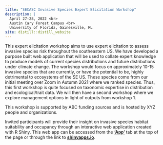 ```yaml
---
title: "SECASC Invasive Species Expert Elicitation Workshop"
description: |
  April 27-28, 2022 <br>
  Austin Cary Forest Campus <br>
  University of Florida, Gainesville, FL
site: distill::distill_website
---
```


This expert elicitation workshop aims to use expert elicitation to assess invasive species risk throughout the southeastern US. We have developed a purpose built web application that will be used to collate expert knowledge to produce models of current species distributions and future distributions under climate change. The workshop would focus on approximately 10-15 invasive species that are currently, or have the potential to be, highly detrimental to ecosystems of the SE US. These species come from our initial meeting over Zoom in Autumn 2021 where we ranked species. Thus, this first workshop is quite focused on taxonomic expertise in distribution and ecological/trait data. We will then have a second workshop where we explore management options in light of outputs from workshop 1.

This workshop is supported by ABC funding sources and is hosted by XYZ people and organizations.


Invited participants will provide their insight on invasive species habitat suitability and occupancy through an interactive web application created with R Shiny. This web app can be accessed from the [**'App'**](https://joshcullen.github.io/invasive_spp_expert_elicitation/shiny_app.html) tab at the top of the page or through the link to [**shinyapps.io**](https://joshcullen.shinyapps.io/invasive_expert_elicitation/).
